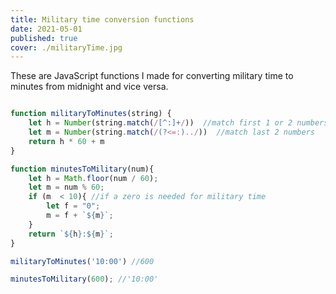 ```yaml
---
title: Military time conversion functions
date: 2021-05-01
published: true
cover: ./militaryTime.jpg
---
```


These are JavaScript functions I made for converting military time to minutes from midnight and vice versa.


```js 

function militaryToMinutes(string) {
    let h = Number(string.match(/[^:]+/))  //match first 1 or 2 numbers
    let m = Number(string.match(/(?<=:)../))  //match last 2 numbers
    return h * 60 + m
}

function minutesToMilitary(num){
    let h = Math.floor(num / 60);
    let m = num % 60; 
    if (m  < 10){ //if a zero is needed for military time
        let f = "0";
        m = f + `${m}`;
    }
    return `${h}:${m}`;
}

militaryToMinutes('10:00') //600

minutesToMilitary(600); //'10:00'

```
